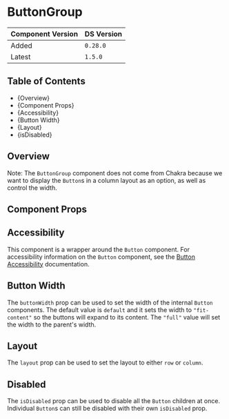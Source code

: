 

<Meta of={ButtonGroupStories} />

# ButtonGroup

| Component Version | DS Version |
| ----------------- | ---------- |
| Added             | `0.28.0`   |
| Latest            | `1.5.0`    |

## Table of Contents

- {<Link href="#overview" target="_self">Overview</Link>}
- {<Link href="#component-props" target="_self">Component Props</Link>}
- {<Link href="#accessibility" target="_self">Accessibility</Link>}
- {<Link href="#button-width" target="_self">Button Width</Link>}
- {<Link href="#layout" target="_self">Layout</Link>}
- {<Link href="#isDisabled" target="_self">isDisabled</Link>}

## Overview

<Description of={ButtonGroupStories} />

Note: The `ButtonGroup` component does not come from Chakra because we want to
display the `Button`s in a column layout as an option, as well as control the
width.

## Component Props

<Canvas of={ButtonGroupStories.WithControls} />

<ArgTypes of={ButtonGroupStories.WithControls} />

## Accessibility

This component is a wrapper around the `Button` component. For accessibility
information on the `Button` component, see the [Button
Accessibility](../?path=/docs/components-form-elements-button--docs#accessibility)
documentation.

## Button Width

The `buttonWidth` prop can be used to set the width of the internal `Button`
components. The default value is `default` and it sets the width to
`"fit-content"` so the buttons will expand to its content. The `"full"` value
will set the width to the parent's width.

<Canvas of={ButtonGroupStories.Width} />

## Layout

The `layout` prop can be used to set the layout to either `row` or `column`.

<Canvas of={ButtonGroupStories.Layout} />

## Disabled

The `isDisabled` prop can be used to disable all the `Button` children at once.
Individual `Button`s can still be disabled with their own `isDisabled` prop.

<Canvas name="isDisabled" of={ButtonGroupStories.Disabled} />
